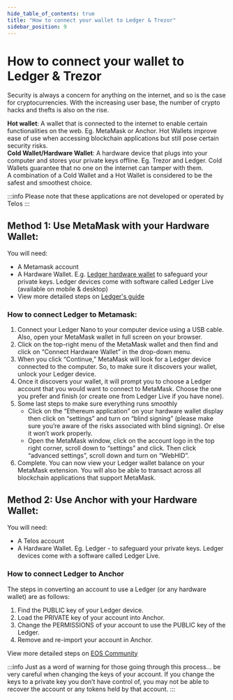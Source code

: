---
hide_table_of_contents: true
title: "How to connect your wallet to Ledger & Trezor"
sidebar_position: 9
---

# How to connect your wallet to Ledger & Trezor

Security is always a concern for anything on the internet, and so is the case for cryptocurrencies. With the increasing user base, the number of crypto hacks and thefts is also on the rise. 

**Hot wallet**: A wallet that is connected to the internet to enable certain functionalities on the web. Eg. MetaMask or Anchor. Hot Wallets improve ease of use when accessing blockchain applications but still pose certain security risks.  
**Cold Wallet/Hardware Wallet**: A hardware device that plugs into your computer and stores your private keys offline. Eg. Trezor and Ledger. Cold Wallets guarantee that no one on the internet can tamper with them.  
A combination of a Cold Wallet and a Hot Wallet is considered to be the safest and smoothest choice.

:::info
Please note that these applications are not developed or operated by Telos
:::

## Method 1: Use MetaMask with your Hardware Wallet:

You will need:

- A Metamask account
- A Hardware Wallet. E.g. [Ledger hardware wallet](https://shop.ledger.com/pages/hardware-wallets-comparison) to safeguard your private keys. Ledger devices come with software called Ledger Live (available on mobile & desktop)
- View more detailed steps on [Ledger's guide](https://www.ledger.com/academy/security/the-safest-way-to-use-metamask)

### How to connect Ledger to Metamask:

1. Connect your Ledger Nano to your computer device using a USB cable. Also, open your MetaMask wallet in full screen on your browser.
2. Click on the top-right menu of the MetaMask wallet and then find and click on “Connect Hardware Wallet” in the drop-down menu.
3. When you click “Continue,” MetaMask will look for a Ledger device connected to the computer. So, to make sure it discovers your wallet, unlock your Ledger device. 
4. Once it discovers your wallet, it will prompt you to choose a Ledger account that you would want to connect to MetaMask. Choose the one you prefer and finish (or create one from Ledger Live if you have none).
5. Some last steps to make sure everything runs smoothly
    - Click on the “Ethereum application” on your hardware wallet display then click on “settings” and turn on “blind signing” (please make sure you’re aware of the risks associated with blind signing). Or else it won’t work properly. 
    - Open the MetaMask window, click on the account logo in the top right corner, scroll down to “settings” and click. Then click “advanced settings”, scroll down and turn on “WebHID”. 
6. Complete. You can now view your Ledger wallet balance on your MetaMask extension. You will also be able to transact across all blockchain applications that support MetaMask.

## Method 2: Use Anchor with your Hardware Wallet:

You will need:

- A Telos account
- A Hardware Wallet. Eg. Ledger - to safeguard your private keys. Ledger devices come with a software called Ledger Live.

### How to connect Ledger to Anchor

The steps in converting an account to use a Ledger (or any hardware wallet) are as follows:

1. Find the PUBLIC key of your Ledger device.
2. Load the PRIVATE key of your account into Anchor.
3. Change the PERMISSIONS of your account to use the PUBLIC key of the Ledger.
4. Remove and re-import your account in Anchor.

View more detailed steps on [EOS Community](https://forums.eoscommunity.org/t/using-anchor-to-change-permissions-of-an-existing-eosio-account-to-use-a-ledger/3284)

:::info
Just as a word of warning for those going through this process… be very careful when changing the keys of your account. If you change the keys to a private key you don’t have control of, you may not be able to recover the account or any tokens held by that account.
:::
